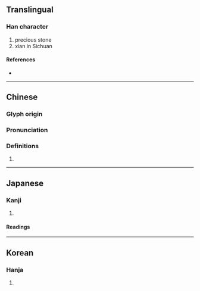 {{character info/new}}
==Translingual==

===Han character===
{{Han char|rn=96|rad=玉|as=06|sn=10|four=14181|canj=MGTC|ids=⿰𤣩共}}

# precious stone
# xian in Sichuan

====References====
* {{Han ref|kx=0730.190|dkj=20945|dj=1142.050|hdz=21110.010|uh=73D9|ud=29657|bh=D2AC|bd=53932}}

----

==Chinese==
{{zh-forms}}

===Glyph origin===
{{Han etym}}

===Pronunciation===
{{zh-pron
|m=gǒng
|c=gung2
|mc=y
|oc=y
|cat=
}}

===Definitions===
{{zh-hanzi}}

# {{rfdef|zh}}

----

==Japanese==

===Kanji===
{{ja-kanji|grade=|rs=玉06}}

# {{rfdef|ja|sort=玉06}}

====Readings====
{{ja-readings|on=[[きょう]] (kyō), [[こう]] (kō)|kun=}}

----

==Korean==

===Hanja===
{{ko-hanja|hangeul=공|eumhun=|rv=gong|mr=kong|y=kong}}

# {{rfdef|ko|sort=玉06}}